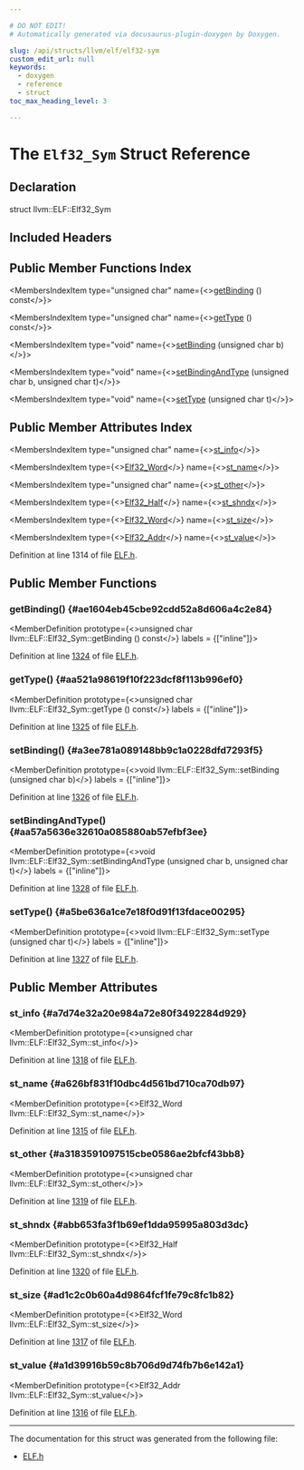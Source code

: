 ```yaml
---

# DO NOT EDIT!
# Automatically generated via docusaurus-plugin-doxygen by Doxygen.

slug: /api/structs/llvm/elf/elf32-sym
custom_edit_url: null
keywords:
  - doxygen
  - reference
  - struct
toc_max_heading_level: 3

---
```





# The `Elf32_Sym` Struct Reference

<DoxygenPage pluginConfig={pluginConfig}>



## Declaration

<CodeBlock>struct llvm::ELF::Elf32_Sym</CodeBlock>

## Included Headers

<IncludesList>
<IncludesListItem
  filePath="llvm/BinaryFormat/ELF.h"
  permalink="/docs/api/files/include/include/llvm/include/llvm/binaryformat/elf-h"
  isLocal="true" />
</IncludesList>

## Public Member Functions Index

<MembersIndex>

<MembersIndexItem
  type="unsigned char"
  name={<><a href="#ae1604eb45cbe92cdd52a8d606a4c2e84">getBinding</a> () const</>}>
</MembersIndexItem>

<MembersIndexItem
  type="unsigned char"
  name={<><a href="#aa521a98619f10f223dcf8f113b996ef0">getType</a> () const</>}>
</MembersIndexItem>

<MembersIndexItem
  type="void"
  name={<><a href="#a3ee781a089148bb9c1a0228dfd7293f5">setBinding</a> (unsigned char b)</>}>
</MembersIndexItem>

<MembersIndexItem
  type="void"
  name={<><a href="#aa57a5636e32610a085880ab57efbf3ee">setBindingAndType</a> (unsigned char b, unsigned char t)</>}>
</MembersIndexItem>

<MembersIndexItem
  type="void"
  name={<><a href="#a5be636a1ce7e18f0d91f13fdace00295">setType</a> (unsigned char t)</>}>
</MembersIndexItem>

</MembersIndex>

## Public Member Attributes Index

<MembersIndex>

<MembersIndexItem
  type="unsigned char"
  name={<><a href="#a7d74e32a20e984a72e80f3492284d929">st&#95;info</a></>}>
</MembersIndexItem>

<MembersIndexItem
  type={<><a href="/docs/api/namespaces/llvm/elf/#a52f624470271b7177f8be9dd519daf61">Elf32&#95;Word</a></>}
  name={<><a href="#a626bf831f10dbc4d561bd710ca70db97">st&#95;name</a></>}>
</MembersIndexItem>

<MembersIndexItem
  type="unsigned char"
  name={<><a href="#a3183591097515cbe0586ae2bfcf43bb8">st&#95;other</a></>}>
</MembersIndexItem>

<MembersIndexItem
  type={<><a href="/docs/api/namespaces/llvm/elf/#abe2d0dbaa009bba8b3457ea23fb55f0e">Elf32&#95;Half</a></>}
  name={<><a href="#abb653fa3f1b69ef1dda95995a803d3dc">st&#95;shndx</a></>}>
</MembersIndexItem>

<MembersIndexItem
  type={<><a href="/docs/api/namespaces/llvm/elf/#a52f624470271b7177f8be9dd519daf61">Elf32&#95;Word</a></>}
  name={<><a href="#ad1c2c0b60a4d9864fcf1fe79c8fc1b82">st&#95;size</a></>}>
</MembersIndexItem>

<MembersIndexItem
  type={<><a href="/docs/api/namespaces/llvm/elf/#aa30851b22189ba371d10af2dd3703c35">Elf32&#95;Addr</a></>}
  name={<><a href="#a1d39916b59c8b706d9d74fb7b6e142a1">st&#95;value</a></>}>
</MembersIndexItem>

</MembersIndex>


Definition at line 1314 of file <a href="/docs/api/files/include/include/llvm/include/llvm/binaryformat/elf-h">ELF.h</a>.

<SectionDefinition>

## Public Member Functions

### getBinding() {#ae1604eb45cbe92cdd52a8d606a4c2e84}

<MemberDefinition
  prototype={<>unsigned char llvm::ELF::Elf32&#95;Sym::getBinding () const</>}
  labels = {["inline"]}>

Definition at line <a href="/docs/api/files/include/include/llvm/include/llvm/binaryformat/elf-h/#l01324">1324</a> of file <a href="/docs/api/files/include/include/llvm/include/llvm/binaryformat/elf-h">ELF.h</a>.
</MemberDefinition>

### getType() {#aa521a98619f10f223dcf8f113b996ef0}

<MemberDefinition
  prototype={<>unsigned char llvm::ELF::Elf32&#95;Sym::getType () const</>}
  labels = {["inline"]}>

Definition at line <a href="/docs/api/files/include/include/llvm/include/llvm/binaryformat/elf-h/#l01325">1325</a> of file <a href="/docs/api/files/include/include/llvm/include/llvm/binaryformat/elf-h">ELF.h</a>.
</MemberDefinition>

### setBinding() {#a3ee781a089148bb9c1a0228dfd7293f5}

<MemberDefinition
  prototype={<>void llvm::ELF::Elf32&#95;Sym::setBinding (unsigned char b)</>}
  labels = {["inline"]}>

Definition at line <a href="/docs/api/files/include/include/llvm/include/llvm/binaryformat/elf-h/#l01326">1326</a> of file <a href="/docs/api/files/include/include/llvm/include/llvm/binaryformat/elf-h">ELF.h</a>.
</MemberDefinition>

### setBindingAndType() {#aa57a5636e32610a085880ab57efbf3ee}

<MemberDefinition
  prototype={<>void llvm::ELF::Elf32&#95;Sym::setBindingAndType (unsigned char b, unsigned char t)</>}
  labels = {["inline"]}>

Definition at line <a href="/docs/api/files/include/include/llvm/include/llvm/binaryformat/elf-h/#l01328">1328</a> of file <a href="/docs/api/files/include/include/llvm/include/llvm/binaryformat/elf-h">ELF.h</a>.
</MemberDefinition>

### setType() {#a5be636a1ce7e18f0d91f13fdace00295}

<MemberDefinition
  prototype={<>void llvm::ELF::Elf32&#95;Sym::setType (unsigned char t)</>}
  labels = {["inline"]}>

Definition at line <a href="/docs/api/files/include/include/llvm/include/llvm/binaryformat/elf-h/#l01327">1327</a> of file <a href="/docs/api/files/include/include/llvm/include/llvm/binaryformat/elf-h">ELF.h</a>.
</MemberDefinition>

</SectionDefinition>

<SectionDefinition>

## Public Member Attributes

### st&#95;info {#a7d74e32a20e984a72e80f3492284d929}

<MemberDefinition
  prototype={<>unsigned char llvm::ELF::Elf32&#95;Sym::st&#95;info</>}>

Definition at line <a href="/docs/api/files/include/include/llvm/include/llvm/binaryformat/elf-h/#l01318">1318</a> of file <a href="/docs/api/files/include/include/llvm/include/llvm/binaryformat/elf-h">ELF.h</a>.
</MemberDefinition>

### st&#95;name {#a626bf831f10dbc4d561bd710ca70db97}

<MemberDefinition
  prototype={<>Elf32&#95;Word llvm::ELF::Elf32&#95;Sym::st&#95;name</>}>

Definition at line <a href="/docs/api/files/include/include/llvm/include/llvm/binaryformat/elf-h/#l01315">1315</a> of file <a href="/docs/api/files/include/include/llvm/include/llvm/binaryformat/elf-h">ELF.h</a>.
</MemberDefinition>

### st&#95;other {#a3183591097515cbe0586ae2bfcf43bb8}

<MemberDefinition
  prototype={<>unsigned char llvm::ELF::Elf32&#95;Sym::st&#95;other</>}>

Definition at line <a href="/docs/api/files/include/include/llvm/include/llvm/binaryformat/elf-h/#l01319">1319</a> of file <a href="/docs/api/files/include/include/llvm/include/llvm/binaryformat/elf-h">ELF.h</a>.
</MemberDefinition>

### st&#95;shndx {#abb653fa3f1b69ef1dda95995a803d3dc}

<MemberDefinition
  prototype={<>Elf32&#95;Half llvm::ELF::Elf32&#95;Sym::st&#95;shndx</>}>

Definition at line <a href="/docs/api/files/include/include/llvm/include/llvm/binaryformat/elf-h/#l01320">1320</a> of file <a href="/docs/api/files/include/include/llvm/include/llvm/binaryformat/elf-h">ELF.h</a>.
</MemberDefinition>

### st&#95;size {#ad1c2c0b60a4d9864fcf1fe79c8fc1b82}

<MemberDefinition
  prototype={<>Elf32&#95;Word llvm::ELF::Elf32&#95;Sym::st&#95;size</>}>

Definition at line <a href="/docs/api/files/include/include/llvm/include/llvm/binaryformat/elf-h/#l01317">1317</a> of file <a href="/docs/api/files/include/include/llvm/include/llvm/binaryformat/elf-h">ELF.h</a>.
</MemberDefinition>

### st&#95;value {#a1d39916b59c8b706d9d74fb7b6e142a1}

<MemberDefinition
  prototype={<>Elf32&#95;Addr llvm::ELF::Elf32&#95;Sym::st&#95;value</>}>

Definition at line <a href="/docs/api/files/include/include/llvm/include/llvm/binaryformat/elf-h/#l01316">1316</a> of file <a href="/docs/api/files/include/include/llvm/include/llvm/binaryformat/elf-h">ELF.h</a>.
</MemberDefinition>

</SectionDefinition>

<hr/>

The documentation for this struct was generated from the following file:

<ul>
<li><a href="/docs/api/files/include/include/llvm/include/llvm/binaryformat/elf-h">ELF.h</a></li>
</ul>

</DoxygenPage>
